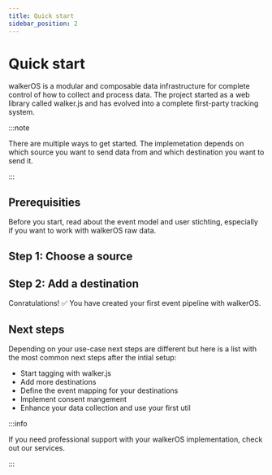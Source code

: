 ```yaml
---
title: Quick start
sidebar_position: 2
---
```



# Quick start

walkerOS is a modular and composable data infrastructure for complete control of
how to collect and process data. The project started as a web library
called&nbsp;<Link to="/docs/sources/walkerjs/">walker.js</Link> and has evolved
into a complete first-party tracking system.

:::note

There are multiple ways to get started. The implemetation depends on
which&nbsp;<Link to="/docs/sources/overview/">source</Link> you want to send
data from and
which&nbsp;<Link to="/docs/destinations/overview/">destination</Link> you want
to send it.

:::

## Prerequisities

Before you start, read about
the&nbsp;<Link to="/docs/walkeros/event-model">event model</Link>
and&nbsp;<Link to="/docs/user_stitching">user stichting</Link>, especially if
you want to work with walkerOS raw data.

## Step 1: Choose a source


<DocCardList />

## Step 2: Add a destination

<DocCardList />
Conratulations! ✅ You have created your first event pipeline with walkerOS.

## Next steps

Depending on your use-case next steps are different but here is a list with the
most common next steps after the intial setup:

- Start tagging with&nbsp;<Link to="/docs/sources/walkerjs/">walker.js</Link>
- Add more&nbsp;<Link to="/docs/destinations/overview/">destinations</Link>
- Define the&nbsp;<Link to="/docs/destinations/event_mapping">event
  mapping</Link> for your destinations
- Implement&nbsp;<Link to="/docs/consent_management/overview/">consent
  mangement</Link>
- Enhance your data collection and use your
  first&nbsp;<Link to="/docs/utils/overview/">util</Link>

:::info

If you need professional support with your walkerOS implementation, check out
our&nbsp;<Link to="/services">services</Link>.

:::
